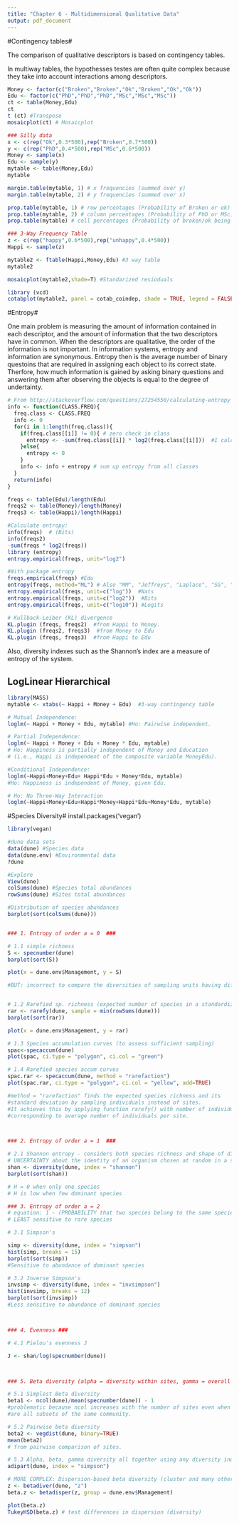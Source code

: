 ```yaml
---
title: "Chapter 6 - Multidimensional Qualitative Data"
output: pdf_document
---
```


#Contingency tables#

The comparison of qualitative descriptors is based on contingency tables. 

In multiway tables, the hypothesses testes are often quite complex because they take into account interactions among descriptors. 

```r

Money <- factor(c("Broken","Broken","Ok","Broken","Ok","Ok"))
Edu <- factor(c("PhD","PhD","PhD","MSc","MSc","MSc"))
ct <- table(Money,Edu)
ct 
t (ct) #Transpose
mosaicplot(ct) # Mosaicplot

### Silly data 
x <- c(rep("Ok",0.3*500),rep("Broken",0.7*500))
y <- c(rep("PhD",0.4*500),rep("MSc",0.6*500))
Money <- sample(x) 
Edu <- sample(y) 
mytable <- table(Money,Edu)
mytable

margin.table(mytable, 1) # x frequencies (summed over y) 
margin.table(mytable, 2) # y frequencies (summed over x)

prop.table(mytable, 1) # row percentages (Probability of Broken or ok)
prop.table(mytable, 2) # column percentages (Probability of PhD or MSc)
prop.table(mytable) # cell percentages (Probability of broken/ok being PhD or MSc))

### 3-Way Frequency Table 
z <- c(rep("happy",0.6*500),rep("unhappy",0.4*500))
Happi <- sample(z) 

mytable2 <- ftable(Happi,Money,Edu) #3 way table 
mytable2

mosaicplot(mytable2,shade=T) #Standarized resioduals

library (vcd)
cotabplot(mytable2, panel = cotab_coindep, shade = TRUE, legend = FALSE, type = "assoc")

```

#Entropy#

One main problem is measuring the amount of information contained in each descriptor, and the amount of information that the two descriptors have in common. When the descriptors are qualitative, the order of the information is not important.
In information systems, entropy and information are synonymous. Entropy then is the average number of binary questoins that are required in assigning each object to its correct state. Therfore, how much information is gained by asking binary questions and answering them after observing the objects is equal to the degree of undertainty. 

```r
# From http://stackoverflow.com/questions/27254550/calculating-entropy
info <- function(CLASS.FREQ){
  freq.class <- CLASS.FREQ
  info <- 0
  for(i in 1:length(freq.class)){
    if(freq.class[[i]] != 0){ # zero check in class
      entropy <- -sum(freq.class[[i]] * log2(freq.class[[i]]))  #I calculate the entropy for each class  here
    }else{ 
      entropy <- 0
    } 
    info <- info + entropy # sum up entropy from all classes
  }
  return(info)
}

freqs <- table(Edu)/length(Edu)
freqs2 <- table(Money)/length(Money) 
freqs3 <- table(Happi)/length(Happi)

#Calculate entropy: 
info(freqs)  # (Bits)
info(freqs2) 
-sum(freqs * log2(freqs)) 
library (entropy)
entropy.empirical(freqs, unit="log2") 

#With package entropy
freqs.empirical(freqs) #Edu
entropy(freqs, method="ML") # Also "MM", "Jeffreys", "Laplace", "SG", "minimax", "CS", "NSB", "shrink"
entropy.empirical(freqs, unit=c("log"))  #Nats
entropy.empirical(freqs, unit=c("log2"))  #Bits
entropy.empirical(freqs, unit=c("log10")) #Logits

# Kullback-Leiber (KL) divergence 
KL.plugin (freqs, freqs2)  #from Happi to Money. 
KL.plugin (freqs2, freqs3)  #from Money to Edu
KL.plugin (freqs, freqs3)  #from Happi to Edu
```

Also, diversity indexes such as the Shannon's index are a measure of entropy of the system. 


## LogLinear Hierarchical##

```r
library(MASS)
mytable <- xtabs(~ Happi + Money + Edu)  #3-way contingency table 

# Mutual Independence: 
loglm(~ Happi + Money + Edu, mytable) #Ho: Pairwise independent.

# Partial Independence:
loglm(~ Happi + Money + Edu + Money * Edu, mytable)  
# Ho: Happiness is partially independent of Money and Education
# (i.e., Happi is independent of the composite variable MoneyEdu).

#Conditional Independence: 
loglm(~Happi+Money+Edu+ Happi*Edu + Money*Edu, mytable) 
#Ho: Happiness is independent of Money, given Edu.

# Ho: No Three-Way Interaction
loglm(~Happi+Money+Edu+Happi*Money+Happi*Edu+Money*Edu, mytable)
```


#Species Diversity#
install.packages('vegan')
```r

library(vegan)

#dune data sets
data(dune) #Species data
data(dune.env) #Environmental data
?dune

#Explore
View(dune)
colSums(dune) #Species total abundances
rowSums(dune) #Sites total abundances

#Distribution of species abundances
barplot(sort(colSums(dune)))


### 1. Entropy of order a = 0  ###

# 1.1 simple richness
S <- specnumber(dune)
barplot(sort(S))

plot(x = dune.env$Management, y = S)

#BUT: incorrect to compare the diversities of sampling units having different sizes


# 1.2 Rarefied sp. richness (expected number of species in a standardized sampling size)
rar <- rarefy(dune, sample = min(rowSums(dune)))
barplot(sort(rar))

plot(x = dune.env$Management, y = rar)

# 1.3 Species accumulation curves (to assess sufficient sampling)
spac<-specaccum(dune)
plot(spac, ci.type = "polygon", ci.col = "green") 

# 1.4 Rarefied species accum curves
spac.rar <- specaccum(dune, method = "rarefaction")
plot(spac.rar, ci.type = "polygon", ci.col = "yellow", add=TRUE)

#method = "rarefaction" finds the expected species richness and its 
#standard deviation by sampling individuals instead of sites. 
#It achieves this by applying function rarefy() with number of individuals 
#corresponding to average number of individuals per site.



### 2. Entropy of order a = 1  ###

# 2.1 Shannon entropy - considers both species richness and shape of distribution
# UNCERTAINTY about the identity of an organism chosen at random in a sampling unit
shan <- diversity(dune, index = "shannon")
barplot(sort(shan))

# H = 0 when only one species
# H is low when few dominant species

### 3. Entropy of order a = 2 
# equation: 1 - (PROBABILITY that two species belong to the same species) 
# LEAST sensitive to rare species

# 3.1 Simpson's

simp <- diversity(dune, index = "simpson")
hist(simp, breaks = 15)
barplot(sort(simp))
#Sensitive to abundance of dominant species

# 3.2 Inverse Simpson's
invsimp <- diversity(dune, index = "invsimpson")
hist(invsimp, breaks = 12)
barplot(sort(invsimp))
#Less sensitive to abundance of dominant species



### 4. Evenness ###

# 4.1 Pielou's evenness J

J <- shan/log(specnumber(dune))



### 5. Beta diversity (alpha = diversity within sites, gamma = overall diversity)

# 5.1 Simplest Beta diversity
beta1 <- ncol(dune)/mean(specnumber(dune)) - 1 
#problematic because ncol increases with the number of sites even when sites
#are all subsets of the same community.

# 5.2 Pairwise beta diversity
beta2 <- vegdist(dune, binary=TRUE)
mean(beta2)
# from pairwise comparison of sites.

# 5.3 Alpha, beta, gamma diversity all together using any diversity index
adipart(dune, index = "simpson")

# MORE COMPLEX: Dispersion-based beta diversity (cluster and many others)
z <- betadiver(dune, "z")
beta.z <- betadisper(z, group = dune.env$Management)

plot(beta.z)
TukeyHSD(beta.z) # test differences in dispersion (diversity)

```


